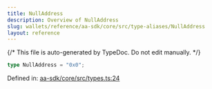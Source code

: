 ```yaml
---
title: NullAddress
description: Overview of NullAddress
slug: wallets/reference/aa-sdk/core/src/type-aliases/NullAddress
layout: reference
---
```


{/* This file is auto-generated by TypeDoc. Do not edit manually. */}

```ts
type NullAddress = "0x0";
```

Defined in: [aa-sdk/core/src/types.ts:24](https://github.com/alchemyplatform/aa-sdk/blob/9df5be8c23af4e472bcb503c17766b16da0ad87d/aa-sdk/core/src/types.ts#L24)
